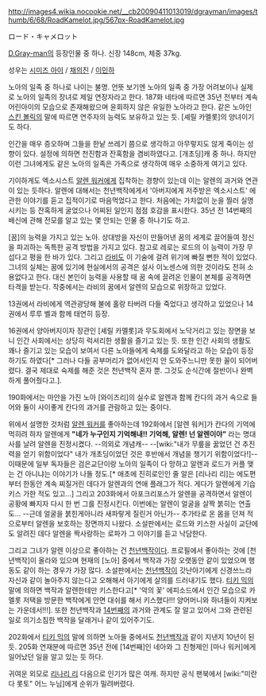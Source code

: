 http://images4.wikia.nocookie.net/__cb20090411013019/dgrayman/images/thumb/6/68/RoadKamelot.jpg/567px-RoadKamelot.jpg

ロード・キャメロット

[[D.Gray-man]]의 등장인물 중 하나. 신장 148cm, 체중 37kg.

성우는 [[시미즈 아이]] / [[채의진]] / [[이민하]] 

노아의 일족 중 하나로 나이는 불명. 언뜻 보기엔 노아의 일족 중 가장 어려보이나 실제로 노아의 일족의 장녀로 제일 연장자라고 한다. 187화 네타에 따르면 35년 전부터 계속 어린아이의 모습으로 존재해왔으며 윤회하지 않은 유일한 노아라고 한다. 같은 노아인 [[스킨 볼릭]]의 말에 따르면 연주자의 능력도 보유하고 있는 듯. [셰릴 카멜롯]의 양녀이기도 하다.

인간을 매우 증오하며 그들을 한낱 쓰레기 쯤으로 생각하고 아무렇지도 않게 죽이는 성향이 있다. 설정에 의하면 천진함과 잔혹함을 겸비하였다고. [개초딩]캐 중 하나. 하지만 이런 그녀에게도 같은 노아의 일족은 가족으로 생각하여 매우 소중하게 여기고 있다.

기이하게도 엑소시스트 [[알렌 워커]]에게 집착하는 경향이 있는데 이는 알렌의 과거와 연관이 있는 듯하다. 알렌에 대해서는 천년백작에게서 '아버지에게 저주받은 엑소시스트' 에 관한 이야기를 듣고 집적이기로 마음먹었다고 한다. 처음에는 가차없이 눈을 찔러 실명시키는 등 잔혹하게 굴었으나 어찌된 일인지 점점 호감을 표시한다. 35년 전 14번째의 배신에 관해 전모를 알고 있는 몇 안되는 인물 중 하나기도 하고.

[꿈]의 능력을 가지고 있는 노아. 상대방을 자신이 만들어낸 꿈의 세계로 끌어들여 정신을 파괴하는 독특한 공격 방법을 가지고 있다. 참고로 레로는 로드의 이 능력이 가장 무섭다고 평을 한 바가 있다. 그리고 [[라비]]도 이 기술에 걸려 위기에 빠질 뻔한 적이 있었다. 그녀의 실체는 꿈에 있기에 현실에서의 공격은 설사 이노센스에 의한 것이라도 전혀 소용없다고 한다. 대신 본인이 능력을 사용할 때 꿈 속에 끌려온 인물이 본체를 공격하면 타격을 받는다. 작중에서는 라비의 꿈에서 알렌의 모습으로 위장하고 있었다.

13권에서 라비에게 역관광당해 불에 홀랑 타버려 다들 죽었다고 생각하고 있었으나 14권에서 루루 벨과 함께 태연히 등장.

16권에서 양아버지이자 장관인 [셰릴 카멜롯]과 무도회에서 노닥거리고 있는 장면을 보니 인간 사회에서는 상당히 럭셔리한 생활을 즐기고 있는 듯. 또한 인간 사회의 생활도 꽤나 즐기고 있는 모습이 보여서 다른 노아들에게 숙제를 도와달라고 하는 모습이 등장하기도 하였다[* 그러나 다들 공부머리가 없어서인지 안 도와주느니만 못한 꼴이 되어버렸다. 결국 제대로 숙제를 해준 것은 천년백작 혼자 뿐. 그것도 순식간에 절반이나 완벽하게 풀어줬다고.].

190화에서는 마안을 가진 노아 [와이즈리]의 실수로 알렌과 함께 칸다의 과거 속으로 들어와 둘이 사이좋게 칸다의 과거를 관람하고 있는 중이다.

위에서 설명한 것처럼 [[알렌 워커]]를 좋아하는데 192화에서 [알렌 워커]가 칸다의 기억에 먹히려 하자 알렌에게 '''"네가 누구인지 기억해내!! 기억해, 알렌! 넌 알렌이야"''' 라는 명대사를 날려 알렌을 진정시켰다. --의외로 개념캐-- --[wiki:"내가 무릎을 꿇었던 건 추진력을 얻기 위함이었다" 내가 개초딩이었던 것은 후반에서 개념을 챙기기 위함이었다!]-- 이때문에 일부 독자들은 검은교단이랑 노아의 일족이 다 망하고 알렌과 로드가 커플 맺는 건 아니냐는 이야기가 나돌 정도.[* 애초에 진히로인인 줄 알은 [리나리 리]는 에도편부터 한동안 계속 찌질거린 데다가 알렌과의 연애 플래그가 적다. 게다가 알렌에게 기습키스 가한 적도 있고...] 그리고 203화에서 아포크리포스가 알렌을 공격하면서 알렌이 공황에 빠지자 다시 한 번 그를 진정시킨다. 이번에는 알렌이 얼굴을 살짝 붉히는 연출도... --근데 얼굴을 붉힌게아니라 새파랗게 질린거 아닌가-- 추가타로 온 몸을 던져 적으로부터 알렌을 보호하는 장면까지 나왔다. 소설판에서는 로드와 키스한 사실이 교단에도 알려진 데다 알렌을 짝사랑하는 로파가 그 이야기를 듣고 낙담한다.

그리고 그녀가 알렌 이상으로 좋아하는 건 [[천년백작]]이다. 프로필에서 좋아하는 것에 [천년백작]이 올라와 있으며 현재의 [노아] 중에서 백작과 가장 오랫동안 같이 있었으며 행동도 같이 하는 경우가 가장 많다. 소설판에서는 [[천년백작]]이 갓난아기에게 신경쓰느라 자신과 같이 놀아주지 않는다고 오해해서 아기에게 살의를 드러내기도 했다. [[티키 믹]]의 말에 의하면 백작과 알렌한테만 키스한다고[* '악의 꽃' 에피소드에서 인간 모습으로 카멜롯 저택을 방문한 백작에게 안면 대쉬를 해서 키스했다!!! 양어머니와 하녀들이 지켜보는 가운데서!!!]. 또한 천년백작과 [[14번째]]의 과거와 관계도 잘 알고 있어서 그와 관련된 일로 의기소침한 백작을 달래거나 같이 있어주기도.

202화에서 [[티키 믹]]의 말에 의하면 노아들 중에서도 [[천년백작]]과 같이 지낸지 10년이 된 듯. 205화 연재분에 따르면 35년 전에 [14번째]인 네아와 그 친형제인 [마나 워커]에게 일어났던 일을 알고 있는 듯 하다.

귀여운 외모로 [[리나리 리]] 다음으로 인기가 많은 여캐. 하지만 공식 팬북에서 [wiki:"미란다 롯토" 어느 누님]에게 순위가 밀려버렸다.

